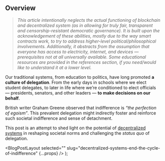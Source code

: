 
## Overview

> _This article intentionally neglects the actual functioning of blockchain and decentralized system (as in allowing for truly fair, transparent and censorship-resistant democratic governance). It is built upon the acknowledgement of these abilities, mostly due to the way smart contracts work, to try to address higher-level political/philosophical involvements. Additionally, it abstracts from the assumption that everyone has access to electricity, internet, and devices — prerequisites not at all universally available. Some educational resources are provided in the references section, if you need/would like to understand it at a lower level._

Our traditional systems, from education to politics, have long promoted **a culture of delegation**. From the early days in schools where we elect student delegates, to later in life where we’re conditioned to elect officials — presidents, senators, and other leaders — **to make decisions on our behalf**.

British writer Graham Greene observed that indifference is _“the perfection of egoism”_. This prevalent delegation might indirectly foster and reinforce such societal indifference and sense of detachment.

This post is an attempt to shed light on the potential of [decentralized systems](https://konghq.com/blog/engineering/web3-basics-what-is-decentralization) in reshaping societal norms and challenging the _status quo_ of delegation.

  <BlogPostLayout
    selected=""
    slug="decentralized-systems-end-the-cycle-of-indifference"
    {...props}
  />
);
